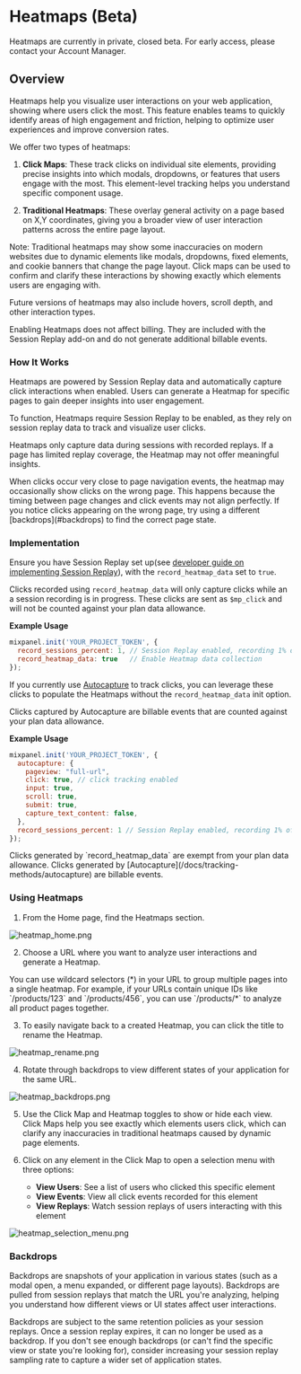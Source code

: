 
# Heatmaps (Beta)

<Callout type="info">
  Heatmaps are currently in private, closed beta. For early access, please contact your Account Manager.
</Callout>

## Overview

Heatmaps help you visualize user interactions on your web application, showing where users click the most. This feature enables teams to quickly identify areas of high engagement and friction, helping to optimize user experiences and improve conversion rates.

We offer two types of heatmaps:

1. **Click Maps**: These track clicks on individual site elements, providing precise insights into which modals, dropdowns, or features that users engage with the most. This element-level tracking helps you understand specific component usage.

2. **Traditional Heatmaps**: These overlay general activity on a page based on X,Y coordinates, giving you a broader view of user interaction patterns across the entire page layout.

<Callout type="info">
  Note: Traditional heatmaps may show some inaccuracies on modern websites due to dynamic elements like modals, dropdowns, fixed elements, and cookie banners that change the page layout. Click maps can be used to confirm and clarify these interactions by showing exactly which elements users are engaging with.
</Callout>

Future versions of heatmaps may also include hovers, scroll depth, and other interaction types.

Enabling Heatmaps does not affect billing. They are included with the Session Replay add-on and do not generate additional billable events.

###  How It Works
Heatmaps are powered by Session Replay data and automatically capture click interactions when enabled. Users can generate a Heatmap for specific pages to gain deeper insights into user engagement.

To function, Heatmaps require Session Replay to be enabled, as they rely on session replay data to track and visualize user clicks.

Heatmaps only capture data during sessions with recorded replays. If a page has limited replay coverage, the Heatmap may not offer meaningful insights.

<Callout type="warning">
  When clicks occur very close to page navigation events, the heatmap may occasionally show clicks on the wrong page. This happens because the timing between page changes and click events may not align perfectly. If you notice clicks appearing on the wrong page, try using a different [backdrops](#backdrops) to find the correct page state.
</Callout>

### Implementation

Ensure you have Session Replay set up(see [developer guide on implementing Session Replay](/docs/session-replay/implement-session-replay/session-replay-web)), with the `record_heatmap_data` set to `true`.

Clicks recorded using `record_heatmap_data` will only capture clicks while an a session recording is in progress. These clicks are sent as `$mp_click` and will not be counted against your plan data allowance.

**Example Usage**

```javascript Javascript
mixpanel.init('YOUR_PROJECT_TOKEN', {
  record_sessions_percent: 1, // Session Replay enabled, recording 1% of all sessions
  record_heatmap_data: true   // Enable Heatmap data collection
});
```

If you currently use [Autocapture](/docs/tracking-methods/autocapture) to track clicks, you can leverage these clicks to populate the Heatmaps without the `record_heatmap_data` init option.

Clicks captured by Autocapture are billable events that are counted against your plan data allowance.

**Example Usage**

```javascript Javascript
mixpanel.init('YOUR_PROJECT_TOKEN', {
  autocapture: {
    pageview: "full-url",
    click: true, // click tracking enabled
    input: true,
    scroll: true,
    submit: true,
    capture_text_content: false,
  },
  record_sessions_percent: 1 // Session Replay enabled, recording 1% of all sessions
});
```

<Callout type="info">
  Clicks generated by `record_heatmap_data` are exempt from your plan data allowance. Clicks generated by [Autocapture](/docs/tracking-methods/autocapture) are billable events.
</Callout>

### Using Heatmaps

1. From the Home page, find the Heatmaps section.

![heatmap_home.png](/heatmap_home.png)

2. Choose a URL where you want to analyze user interactions and generate a Heatmap.

<Callout type="info">
  You can use wildcard selectors (*) in your URL to group multiple pages into a single heatmap. For example, if your URLs contain unique IDs like `/products/123` and `/products/456`, you can use `/products/*` to analyze all product pages together.
</Callout>

3. To easily navigate back to a created Heatmap, you can click the title to rename the Heatmap.

![heatmap_rename.png](/heatmap_rename.png)

4. Rotate through backdrops to view different states of your application for the same URL.

![heatmap_backdrops.png](/heatmap_backdrops.png)

5. Use the Click Map and Heatmap toggles to show or hide each view. Click Maps help you see exactly which elements users click, which can clarify any inaccuracies in traditional heatmaps caused by dynamic page elements.

6. Click on any element in the Click Map to open a selection menu with three options:
   - **View Users**: See a list of users who clicked this specific element
   - **View Events**: View all click events recorded for this element
   - **View Replays**: Watch session replays of users interacting with this element

![heatmap_selection_menu.png](/heatmap_selection_menu.png)

### Backdrops

Backdrops are snapshots of your application in various states (such as a modal open, a menu expanded, or different page layouts). Backdrops are pulled from session replays that match the URL you're analyzing, helping you understand how different views or UI states affect user interactions.

Backdrops are subject to the same retention policies as your session replays. Once a session replay expires, it can no longer be used as a backdrop. If you don't see enough backdrops (or can't find the specific view or state you're looking for), consider increasing your session replay sampling rate to capture a wider set of application states.
